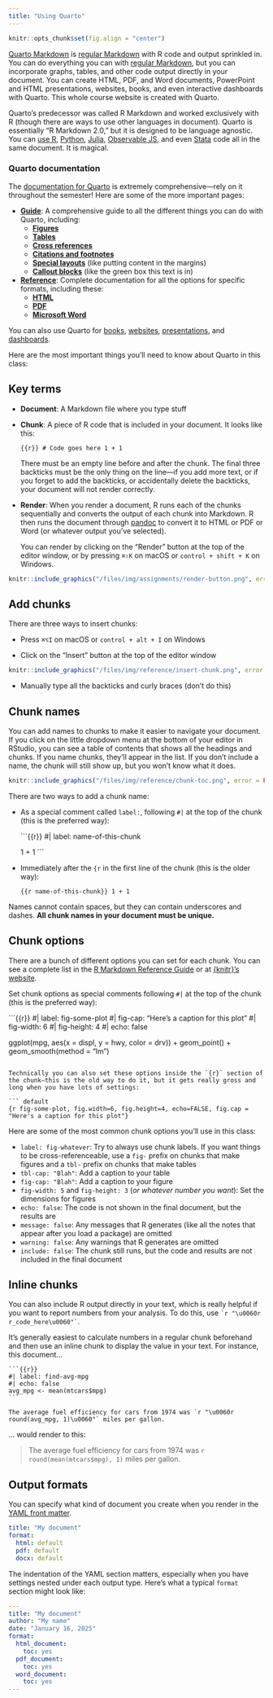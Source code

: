 ```yaml
---
title: "Using Quarto"
---
```


```r
knitr::opts_chunk$set(fig.align = "center")
```

[Quarto Markdown](https://quarto.org/) is [regular Markdown](/resource/markdown.qmd) with R code and output sprinkled in. You can do everything you can with [regular Markdown](/resource/markdown.qmd), but you can incorporate graphs, tables, and other code output directly in your document. You can create HTML, PDF, and Word documents, PowerPoint and HTML presentations, websites, books, and even interactive dashboards with Quarto. This whole course website is created with Quarto.

Quarto's predecessor was called R Markdown and worked exclusively with R (though there are ways to use other languages in document). Quarto is essentially "R Markdown 2.0," but it is designed to be language agnostic. You can [use R](https://quarto.org/docs/computations/r.html), [Python](https://quarto.org/docs/computations/julia.html), [Julia](https://quarto.org/docs/computations/julia.html), [Observable JS](https://quarto.org/docs/computations/ojs.html), and even [Stata](https://gist.github.com/andrewheiss/f38ceb81d362a7fc7cda3ae9ccf1283c) code all in the same document. It is magical.

::: {.callout-tip}
### Quarto documentation

The [documentation for Quarto](https://quarto.org/) is extremely comprehensive—rely on it throughout the semester! Here are some of the more important pages:

- [**Guide**](https://quarto.org/docs/guide/): A comprehensive guide to all the different things you can do with Quarto, including:
  - [**Figures**](https://quarto.org/docs/authoring/figures.html)
  - [**Tables**](https://quarto.org/docs/authoring/tables.html)
  - [**Cross references**](https://quarto.org/docs/authoring/cross-references.html)
  - [**Citations and footnotes**](https://quarto.org/docs/authoring/footnotes-and-citations.html)
  - [**Special layouts**](https://quarto.org/docs/authoring/article-layout.html) (like putting content in the margins)
  - [**Callout blocks**](https://quarto.org/docs/authoring/callouts.html) (like the green box this text is in)
- [**Reference**](https://quarto.org/docs/reference/): Complete documentation for all the options for specific formats, including these:
  - [**HTML**](https://quarto.org/docs/reference/formats/html.html)
  - [**PDF**](https://quarto.org/docs/reference/formats/pdf.html)
  - [**Microsoft Word**](https://quarto.org/docs/reference/formats/docx.html)

You can also use Quarto for [books](https://quarto.org/docs/books/), [websites](https://quarto.org/docs/websites/), [presentations](https://quarto.org/docs/presentations/), and [dashboards](https://quarto.org/docs/dashboards/).
:::

Here are the most important things you'll need to know about Quarto in this class:

## Key terms

- **Document**: A Markdown file where you type stuff

- **Chunk**: A piece of R code that is included in your document. It looks like this:

  ```{{r}}
  # Code goes here
  1 + 1
  ```

  There must be an empty line before and after the chunk. The final three backticks must be the only thing on the line—if you add more text, or if you forget to add the backticks, or accidentally delete the backticks, your document will not render correctly.

- **Render**: When you render a document, R runs each of the chunks sequentially and converts the output of each chunk into Markdown. R then runs the document through [pandoc](https://pandoc.org/) to convert it to HTML or PDF or Word (or whatever output you've selected).

  You can render by clicking on the "Render" button at the top of the editor window, or by pressing `⌘⇧K` on macOS or `control + shift + K` on Windows.

```r
knitr::include_graphics("/files/img/assignments/render-button.png", error = FALSE)
```


## Add chunks

There are three ways to insert chunks:

- Press `⌘⌥I` on macOS or `control + alt + I` on Windows

- Click on the "Insert" button at the top of the editor window

```r
knitr::include_graphics("/files/img/reference/insert-chunk.png", error = FALSE)
```

- Manually type all the backticks and curly braces (don't do this)


## Chunk names

You can add names to chunks to make it easier to navigate your document. If you click on the little dropdown menu at the bottom of your editor in RStudio, you can see a table of contents that shows all the headings and chunks. If you name chunks, they'll appear in the list. If you don't include a name, the chunk will still show up, but you won't know what it does.

```r
knitr::include_graphics("/files/img/reference/chunk-toc.png", error = FALSE)
```

There are two ways to add a chunk name:

- As a special comment called `label:`, following `#|` at the top of the chunk (this is the preferred way):

  ```{{r}}
  #| label: name-of-this-chunk
  
  1 + 1
  ```

- Immediately after the `{r` in the first line of the chunk (this is the older way):

  ```{{r name-of-this-chunk}}
  1 + 1
  ```

Names cannot contain spaces, but they can contain underscores and dashes. **All chunk names in your document must be unique.**


## Chunk options

There are a bunch of different options you can set for each chunk. You can see a complete list in the [R Markdown Reference Guide](https://rstudio.com/wp-content/uploads/2015/03/rmarkdown-reference.pdf) or at [{knitr}'s website](https://yihui.org/knitr/options/).

Set chunk options as special comments following `#|` at the top of the chunk (this is the preferred way):

```{{r}}
#| label: fig-some-plot
#| fig-cap: "Here's a caption for this plot"
#| fig-width: 6
#| fig-height: 4
#| echo: false

ggplot(mpg, aes(x = displ, y = hwy, color = drv)) +
  geom_point() +
  geom_smooth(method = "lm")
```

Technically you can also set these options inside the `{r}` section of the chunk—this is the old way to do it, but it gets really gross and long when you have lots of settings:

``` default
{r fig-some-plot, fig.width=6, fig.height=4, echo=FALSE, fig.cap = "Here's a caption for this plot"}
```

Here are some of the most common chunk options you'll use in this class:

- `label: fig-whatever`: Try to always use chunk labels. If you want things to be cross-referenceable, use a `fig-` prefix on chunks that make figures and a `tbl-` prefix on chunks that make tables
- `tbl-cap: "Blah"`: Add a caption to your table
- `fig-cap: "Blah"`: Add a caption to your figure
- `fig-width: 5` and `fig-height: 3` (*or whatever number you want*): Set the dimensions for figures
- `echo: false`: The code is not shown in the final document, but the results are
- `message: false`: Any messages that R generates (like all the notes that appear after you load a package) are omitted
- `warning: false`: Any warnings that R generates are omitted
- `include: false`: The chunk still runs, but the code and results are not included in the final document


## Inline chunks

You can also include R output directly in your text, which is really helpful if you want to report numbers from your analysis. To do this, use `` `r "\u0060r r_code_here\u0060"` ``.

It's generally easiest to calculate numbers in a regular chunk beforehand and then use an inline chunk to display the value in your text. For instance, this document…

````
```{{r}}
#| label: find-avg-mpg
#| echo: false
avg_mpg <- mean(mtcars$mpg)
```

The average fuel efficiency for cars from 1974 was `r "\u0060r round(avg_mpg, 1)\u0060"` miles per gallon.

````

… would render to this:

> The average fuel efficiency for cars from 1974 was `r round(mean(mtcars$mpg), 1)` miles per gallon.


## Output formats

You can specify what kind of document you create when you render in the [YAML front matter](/resource/markdown.qmd#front-matter). 

``` yaml
title: "My document"
format:
  html: default
  pdf: default
  docx: default
```

The indentation of the YAML section matters, especially when you have settings nested under each output type. Here's what a typical `format` section might look like:

``` yaml
---
title: "My document"
author: "My name"
date: "January 16, 2025"
format: 
  html_document: 
    toc: yes
  pdf_document: 
    toc: yes
  word_document: 
    toc: yes
---
```
